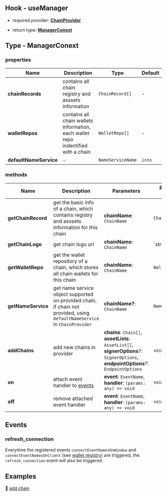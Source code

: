 ## Hook - useManager

- required provider: [**ChainProvider**](https://docs.cosmoskit.com/chain-provider)

- return type: [**ManagerConext**](#type-managerconext)

## Type - ManagerConext

### properties

| Name      | Description | Type | Default |
| ----------- | ----------- | -- | -- |
| **chainRecords**      | contains all chain registry and asssets information       | `ChainRecord[]` | - |
| **walletRepos**   | contains all chain wallets information, each wallet repo indentified with a chain       | `WalletRepo[]` | - |
| **defaultNameService**   |  -  | `NameServiceName` | `icns` |

### methods

| Name      | Description | Parameters | Return Type | Is Async |
| ----------- | ----------- | -- | -- | -- |
| **getChainRecord**      |   get the basic info of a chain, which contains registry and asssets information for this chain    | **chainName**: `ChainName` | `ChainRecord` | N |
| **getChainLogo**      |   get chain logo url    | **chainName**: `ChainName` | `string | undefined` | N |
| **getWalletRepo**      |   get the wallet repository of a chain, which stores all chain wallets for this chain    | **chainName**: `ChainName` | `WalletRepo` | N |
| **getNameService**      |   get name service object supported on provided chain, if chain not provided, using `defaultNameService` in `ChainProvider`    | **chainName?**: `ChainName` | `NameService` | Y |
| **addChains**      | add new chains in provider    |  **chains**: `Chain[]`,<br />**assetLists**: `AssetList[]`,<br />**signerOptions**?: `SignerOptions`,<br />**endpointOptions**?: `EndpointOptions` | `void` | N |
| **on**      | attach event handler to [events](#events)  |  **event**: `EventName`,<br />**handler**: `(params: any) => void` | `void` | N |
| **off**      | remove attached event handler    |  **event**: `EventName`,<br />**handler**: `(params: any) => void` | `void` | N |

## Events

### refresh_connection

Everytime the registered events `connectEventNamesOnWindow` and `connectEventNamesOnClient` (see [wallet registry](https://docs.cosmoskit.com/integrating-wallets/adding-new-wallets#optional-properties)) are triggered, the `refresh_connection` event will also be triggered.

## Examples

🚀 [add chain](https://github.com/cosmology-tech/cosmos-kit/blob/main/packages/example/pages/add-chain.tsx)